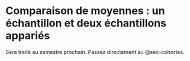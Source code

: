# Comparaison de moyennes : un échantillon et deux échantillons appariés {#sec-moy1}

Sera traité au semestre prochain. Passez directement au @sec-cohortes.